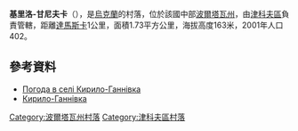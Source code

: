 {{coord|49|58|31|N|34|21|59|E|scale:100000_region:UA|display=title}}

'''基里洛-甘尼夫卡'''（{{lang-uk|Кирило-Ганнівка}}），是[[烏克蘭|烏克蘭]]的村落，位於該國中部[[波爾塔瓦州|波爾塔瓦州]]，由[[津科夫區|津科夫區]]負責管轄，距離[[達馬斯卡|達馬斯卡]]1公里，面積1.73平方公里，海拔高度163米，2001年人口402。

==參考資料==
*[http://weather.in.ua/ua/poltavskaja/10457 Погода в селі Кирило-Ганнівка] {{Wayback|url=http://weather.in.ua/ua/poltavskaja/10457 |date=20160305083702 }}
*[http://w1.c1.rada.gov.ua/pls/z7502/A005?rdat1=03.05.2012&rf7571=25170 Кирило-Ганнівка]{{dead link|date=2017年12月 |bot=InternetArchiveBot |fix-attempted=yes }}

{{DEFAULTSORT:Кирило-Ганнівка}}
[[Category:波爾塔瓦州村落|Category:波爾塔瓦州村落]]
[[Category:津科夫區村落|Category:津科夫區村落]]


{{Poltava-geo-stub}}